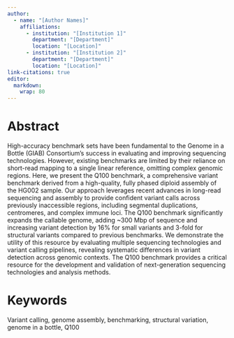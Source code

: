 ```yaml
---
author:
  - name: "[Author Names]"
    affiliations:
      - institution: "[Institution 1]"
        department: "[Department]"
        location: "[Location]"
      - institution: "[Institution 2]"
        department: "[Department]"
        location: "[Location]"
link-citations: true
editor:
  markdown:
    wrap: 80
---
```


```{=latex}
\usepackage{lineno}
\linenumbers
```

# Abstract

High-accuracy benchmark sets have been fundamental to the Genome in a Bottle
(GIAB) Consortium's success in evaluating and improving sequencing technologies.
However, existing benchmarks are limited by their reliance on short-read mapping
to a single linear reference, omitting complex genomic regions. Here, we present
the Q100 benchmark, a comprehensive variant benchmark derived from a
high-quality, fully phased diploid assembly of the HG002 sample. Our approach
leverages recent advances in long-read sequencing and assembly to provide
confident variant calls across previously inaccessible regions, including
segmental duplications, centromeres, and complex immune loci. The Q100 benchmark
significantly expands the callable genome, adding \~300 Mbp of sequence and
increasing variant detection by 16% for small variants and 3-fold for structural
variants compared to previous benchmarks. We demonstrate the utility of this
resource by evaluating multiple sequencing technologies and variant calling
pipelines, revealing systematic differences in variant detection across genomic
contexts. The Q100 benchmark provides a critical resource for the development
and validation of next-generation sequencing technologies and analysis methods.

# Keywords

Variant calling, genome assembly, benchmarking, structural variation, genome in
a bottle, Q100
